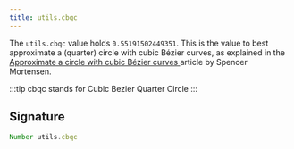```yaml
---
title: utils.cbqc
---
```


The `utils.cbqc` value holds `0.55191502449351`.
This is the value to best approximate a (quarter) circle with cubic Bézier curves,
as explained in the [Approximate a circle with cubic Bézier curves
](https://spencermortensen.com/articles/bezier-circle/) article by Spencer Mortensen.

:::tip
cbqc stands for Cubic Bezier Quarter Circle
:::

## Signature

```js
Number utils.cbqc
```
